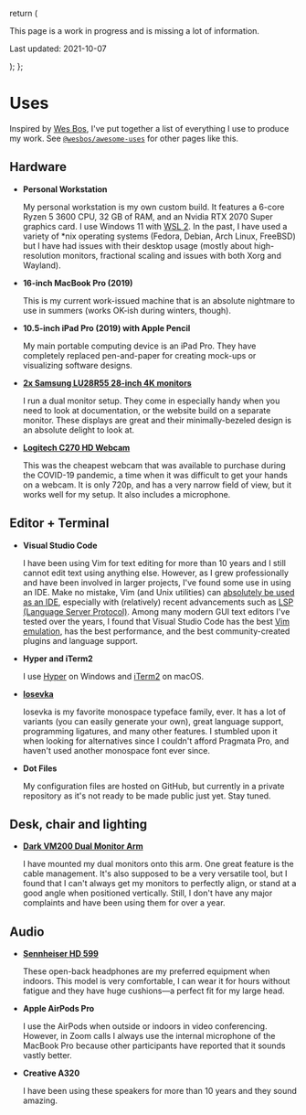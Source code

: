   return (
    <div className="prose dark:prose-light max-w-none">
      <p>
        This page is a work in progress and is missing a lot of information.
      </p>
      <p>Last updated: 2021-10-07</p>
    </div>
  );
};

# Uses

Inspired by [Wes Bos](https://wesbos.com/uses), I've put together a list of everything I use to produce my work. See [`@wesbos/awesome-uses`](https://github.com/wesbos/awesome-uses) for other pages like this.

## Hardware

- **Personal Workstation**

  My personal workstation is my own custom build. It features a 6-core Ryzen 5 3600 CPU, 32 GB of RAM, and an Nvidia RTX 2070 Super graphics card.
  I use Windows 11 with [WSL 2](https://docs.microsoft.com/en-us/windows/wsl/). In the past, I have used a variety of \*nix operating systems (Fedora,
  Debian, Arch Linux, FreeBSD) but I have had issues with their desktop usage (mostly about high-resolution monitors, fractional scaling and issues with both
  Xorg and Wayland).

- **16-inch MacBook Pro (2019)**

  This is my current work-issued machine that is an absolute nightmare to use in summers (works OK-ish during winters, though).

- **10.5-inch iPad Pro (2019) with Apple Pencil**

  My main portable computing device is an iPad Pro. They have completely replaced pen-and-paper for creating mock-ups or visualizing
  software designs.

- [**2x Samsung LU28R55 28-inch 4K monitors**](https://www.samsung.com/hk_en/business/monitors/monitors-ur550/lu28r550uqcxxk/)

  I run a dual monitor setup. They come in especially handy when you need to look at documentation, or the website build on a separate
  monitor. These displays are great and their minimally-bezeled design is an absolute delight to look at.

- [**Logitech C270 HD Webcam**](https://www.logitech.com/en-us/products/webcams/c270-hd-webcam.960-000694.html)

  This was the cheapest webcam that was available to purchase during the COVID-19 pandemic, a time when it was difficult to get your hands on a webcam.
  It is only 720p, and has a very narrow field of view, but it works well for my setup. It also includes a microphone.

## Editor + Terminal

- **Visual Studio Code**

  I have been using Vim for text editing for more than 10 years and I still cannot edit text using anything else. However, as I grew professionally and have been involved
  in larger projects, I've found some use in using an IDE. Make no mistake, Vim (and Unix utilities) can [absolutely be used as an IDE](https://blog.sanctum.geek.nz/series/unix-as-ide/),
  especially with (relatively) recent advancements such as [LSP (Language Server Protocol)](https://microsoft.github.io/language-server-protocol/). Among many modern GUI text editors I've
  tested over the years, I found that Visual Studio Code has the best [Vim emulation](https://marketplace.visualstudio.com/items?itemName=vscodevim.vim), has the best performance, and the
  best community-created plugins and language support.

- **Hyper and iTerm2**

  I use [Hyper](https://hyper.is/) on Windows and [iTerm2](https://iterm2.com/) on macOS.

- [**Iosevka**](https://github.com/be5invis/Iosevka)

  Iosevka is my favorite monospace typeface family, ever. It has a lot of variants (you can easily generate your own), great language support, programming ligatures, and many other features.
  I stumbled upon it when looking for alternatives since I couldn't afford Pragmata Pro, and haven't used another monospace font ever since.

- **Dot Files**

  My configuration files are hosted on GitHub, but currently in a private repository as it's not ready to be made public just yet. Stay tuned.

## Desk, chair and lighting

- [**Dark VM200 Dual Monitor Arm**](https://www.hepsiburada.com/dark-vm200-13-32-2-adet-monitor-destekli-amortisorlu-masa-monte-monitor-kolu-dk-ac-vm200-p-HBV00000L4ECI?magaza=Teknobiyotik)

  I have mounted my dual monitors onto this arm. One great feature is the cable management. It's also supposed to be a very versatile tool, but I found that I can't always get my monitors to
  perfectly align, or stand at a good angle when positioned vertically. Still, I don't have any major complaints and have been using them for over a year.

## Audio

- [**Sennheiser HD 599**](https://www.amazon.com/Sennheiser-HD-599-Open-Headphone/dp/B01L1IICR2)

  These open-back headphones are my preferred equipment when indoors. This model is very comfortable, I can wear it for hours without fatigue and they have
  huge cushions—a perfect fit for my large head.

- **Apple AirPods Pro**

  I use the AirPods when outside or indoors in video conferencing. However, in Zoom calls I always use the internal microphone of the MacBook Pro because
  other participants have reported that it sounds vastly better.

- **Creative A320**

  I have been using these speakers for more than 10 years and they sound amazing.
